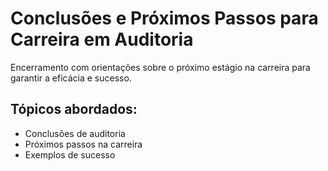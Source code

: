 # Conclusões e Próximos Passos para Carreira em Auditoria

Encerramento com orientações sobre o próximo estágio na carreira para garantir a eficácia e sucesso.

## Tópicos abordados:

- Conclusões de auditoria
- Próximos passos na carreira
- Exemplos de sucesso
